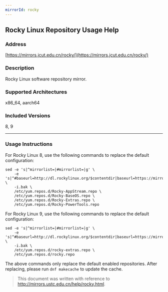 ```yaml
---
mirrorId: rocky
---
```


## Rocky Linux Repository Usage Help

### Address

[https://mirrors.jcut.edu.cn/rocky/](https://mirrors.jcut.edu.cn/rocky/)

### Description

Rocky Linux software repository mirror.

### Supported Architectures

x86_64, aarch64

### Included Versions

8, 9

---

### Usage Instructions

For Rocky Linux 8, use the following commands to replace the default configuration:

```shell
sed -e 's|^mirrorlist=|#mirrorlist=|g' \
    -e 's|^#baseurl=http://dl.rockylinux.org/$contentdir|baseurl=https://mirrors.jcut.edu.cn/rocky|g' \
    -i.bak \
    /etc/yum.repos.d/Rocky-AppStream.repo \
    /etc/yum.repos.d/Rocky-BaseOS.repo \
    /etc/yum.repos.d/Rocky-Extras.repo \
    /etc/yum.repos.d/Rocky-PowerTools.repo
```

For Rocky Linux 9, use the following commands to replace the default configuration:

```shell
sed -e 's|^mirrorlist=|#mirrorlist=|g' \
    -e 's|^#baseurl=http://dl.rockylinux.org/$contentdir|baseurl=https://mirrors.jcut.edu.cn/rocky|g' \
    -i.bak \
    /etc/yum.repos.d/rocky-extras.repo \
    /etc/yum.repos.d/rocky.repo
```

The above commands only replace the default enabled repositories. After replacing, please run `dnf makecache` to update the cache.

> This document was written with reference to http://mirrors.ustc.edu.cn/help/rocky.html.
